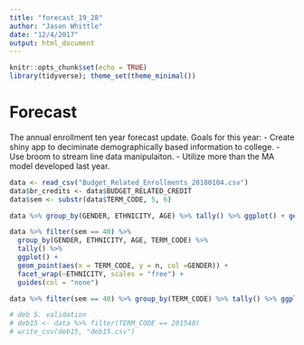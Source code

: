 ```yaml
---
title: "forecast_19_28"
author: "Jason Whittle"
date: "12/4/2017"
output: html_document
---
```


```r
knitr::opts_chunk$set(echo = TRUE)
library(tidyverse); theme_set(theme_minimal())
```

# Forecast
The annual enrollment ten year forecast update. Goals for this year:
- Create shiny app to deciminate demographically based information to college.
- Use broom to stream line data manipulaiton.
- Utilize more than the MA model developed last year. 


```r
data <- read_csv("Budget_Related_Enrollments_20180104.csv")
data$br_credits <- data$BUDGET_RELATED_CREDIT
data$sem <- substr(data$TERM_CODE, 5, 6)
```

```r
data %>% group_by(GENDER, ETHNICITY, AGE) %>% tally() %>% ggplot() + geom_line(aes(x=AGE, y = n, col = GENDER)) + facet_wrap(~ETHNICITY, scales = "free")

data %>% filter(sem == 40) %>% 
  group_by(GENDER, ETHNICITY, AGE, TERM_CODE) %>% 
  tally() %>% 
  ggplot() +
  geom_point(aes(x = TERM_CODE, y = n, col =GENDER)) + 
  facet_wrap(~ETHNICITY, scales = "free") +
  guides(col = "none")

data %>% filter(sem == 40) %>% group_by(TERM_CODE) %>% tally() %>% ggplot() + geom_point(aes(x=substr(TERM_CODE, 1, 4), y = n))

# deb S. validation
# deb15 <- data %>% filter(TERM_CODE == 201540) 
# write_csv(deb15, "deb15.csv")
```

